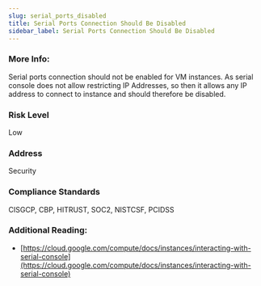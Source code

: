 ```yaml
---
slug: serial_ports_disabled
title: Serial Ports Connection Should Be Disabled
sidebar_label: Serial Ports Connection Should Be Disabled
---
```


### More Info:

Serial ports connection should not be enabled for VM instances. As serial console does not allow restricting IP Addresses, so then it allows any IP address to connect to instance and should therefore be disabled.

### Risk Level

Low

### Address

Security

### Compliance Standards

CISGCP, CBP, HITRUST, SOC2, NISTCSF, PCIDSS

### Additional Reading:

- [https://cloud.google.com/compute/docs/instances/interacting-with-serial-console](https://cloud.google.com/compute/docs/instances/interacting-with-serial-console) 

